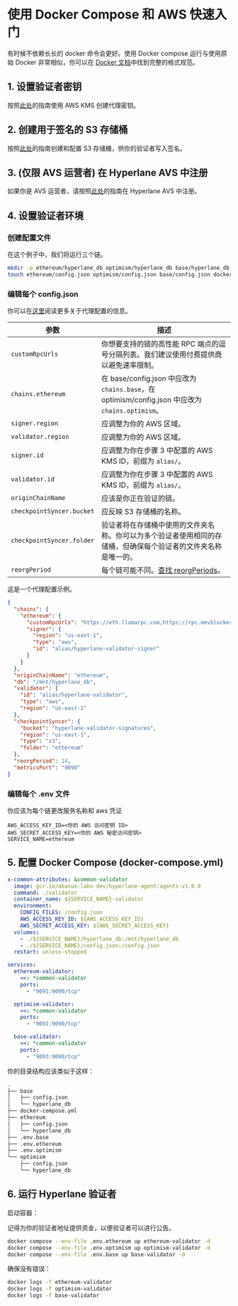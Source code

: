 # 使用 Docker Compose 和 AWS 快速入门

有时候不依赖长长的 docker 命令会更好。使用 Docker compose 运行与使用原始 Docker 非常相似，你可以在 [Docker 文档](https://docs.Docker.com/compose/compose-file/)中找到完整的格式规范。

## 1. 设置验证者密钥

按照[此处](set-up-agent-keys.mdx#2-aws-kms)的指南使用 AWS KMS 创建代理密钥。

## 2. 创建用于签名的 S3 存储桶

按照[此处](./validators/validator-signatures-aws.mdx)的指南创建和配置 S3 存储桶，供你的验证者写入签名。

## 3. (仅限 AVS 运营者) 在 Hyperlane AVS 中注册

如果你是 AVS 运营者，请按照[此处](../guides/avs-operator-guide.mdx#4-register-your-operator)的指南在 Hyperlane AVS 中注册。

## 4. 设置验证者环境

### 创建配置文件

在这个例子中，我们将运行三个链。

```bash
mkdir -p ethereum/hyperlane_db optimism/hyperlane_db base/hyperlane_db && \
touch ethereum/config.json optimism/config.json base/config.json docker-compose.yml .env.ethereum .env.optimism .env.base
```

### 编辑每个 config.json

你可以在[这里](./agent-config.mdx)阅读更多关于代理配置的信息。

| 参数                      | 描述                                                                                                                                                                                                 |
|--------------------------|-----------------------------------------------------------------------------------------------------------------------------------------------------------------------------------------------------|
| `customRpcUrls`          | 你想要支持的链的高性能 RPC 端点的逗号分隔列表。我们建议使用付费提供商以避免速率限制。                                                                                                                |
| `chains.ethereum`        | 在 base/config.json 中应改为 `chains.base`，在 optimism/config.json 中应改为 `chains.optimism`。                                                                                                      |
| `signer.region`          | 应调整为你的 AWS 区域。                                                                                                                                                                               |
| `validator.region`       | 应调整为你的 AWS 区域。                                                                                                                                                                               |
| `signer.id`              | 应调整为你在步骤 3 中配置的 AWS KMS ID，前缀为 `alias/`。                                                                                                                                             |
| `validator.id`           | 应调整为你在步骤 3 中配置的 AWS KMS ID，前缀为 `alias/`。                                                                                                                                             |
| `originChainName`        | 应该是你正在验证的链。                                                                                                                                                                                |
| `checkpointSyncer.bucket`| 应反映 S3 存储桶的名称。                                                                                                                                                                              |
| `checkpointSyncer.folder`| 验证者将在存储桶中使用的文件夹名称。你可以为多个验证者使用相同的存储桶，但确保每个验证者的文件夹名称是唯一的。                                                                                      |
| `reorgPeriod`            | 每个链可能不同。[查找 reorgPeriods](https://github.com/hyperlane-xyz/hyperlane-registry/tree/main/chains)。                                                                                           |

这是一个代理配置示例。

```json
{
  "chains": {
    "ethereum": {
      "customRpcUrls": "https://eth.llamarpc.com,https://rpc.mevblocker.io",
      "signer": {
        "region": "us-east-1",
        "type": "aws",
        "id": "alias/hyperlane-validator-signer"
      }
    }
  },
  "originChainName": "ethereum",
  "db": "/mnt/hyperlane_db",
  "validator": {
    "id": "alias/hyperlane-validator",
    "type": "aws",
    "region": "us-east-1"
  },
  "checkpointSyncer": {
    "bucket": "hyperlane-validator-signatures",
    "region": "us-east-1",
    "type": "s3",
    "folder": "ethereum"
  },
  "reorgPeriod": 14,
  "metricsPort": "9090"
}
```

### 编辑每个 .env 文件

你应该为每个链更改服务名称和 aws 凭证

```
AWS_ACCESS_KEY_ID=<你的 AWS 访问密钥 ID>
AWS_SECRET_ACCESS_KEY=<你的 AWS 秘密访问密钥>
SERVICE_NAME=ethereum
```

## 5. 配置 Docker Compose (docker-compose.yml)

```yaml
x-common-attributes: &common-validator
  image: gcr.io/abacus-labs-dev/hyperlane-agent:agents-v1.0.0
  command: ./validator
  container_name: ${SERVICE_NAME}-validator
  environment:
    CONFIG_FILES: /config.json
    AWS_ACCESS_KEY_ID: ${AWS_ACCESS_KEY_ID}
    AWS_SECRET_ACCESS_KEY: ${AWS_SECRET_ACCESS_KEY}
  volumes:
    - ./${SERVICE_NAME}/hyperlane_db:/mnt/hyperlane_db
    - ./${SERVICE_NAME}/config.json:/config.json
  restart: unless-stopped

services:
  ethereum-validator:
    <<: *common-validator
    ports:
      - "9091:9090/tcp"

  optimism-validator:
    <<: *common-validator
    ports:
      - "9092:9090/tcp"

  base-validator:
    <<: *common-validator
    ports:
      - "9093:9090/tcp"
```

你的目录结构应该类似于这样：

```bash
.
├── base
│   ├── config.json
│   └── hyperlane_db
├── docker-compose.yml
├── ethereum
│   ├── config.json
│   └── hyperlane_db
├── .env.base
├── .env.ethereum
├── .env.optimism
└── optimism
    ├── config.json
    └── hyperlane_db
```

## 6. 运行 Hyperlane 验证者

启动容器：

记得为你的验证者地址提供资金，以便验证者可以进行公告。

```bash
docker compose --env-file .env.ethereum up ethereum-validator -d
docker compose --env-file .env.optimism up optimism-validator -d
docker compose --env-file .env.base up base-validator -d
```

确保没有错误：

```bash
docker logs -f ethereum-validator
docker logs -f optimism-validator
docker logs -f base-validator
```
